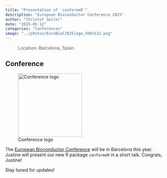 ```yaml
---
title: "Presentation of `conformeR`"
description: "European Bioconductor Conference 2025"
author: "Christof Seiler"
date: "2025-05-12"
categories: "Conferences"
image: "../photos/EuroBioC2025logo_500x532.png"
---
```


> Location: Barcelona, Spain\

## Conference

![Conference logo](../photos/EuroBioC2025logo_500x532.png){width="200" fig-align="left"}

The [European Bioconductor Conference](https://eurobioc2025.bioconductor.org) will be in Barcelona this year. Justine will present our new R package `conformeR` in a short talk. Congrats, Justine! 

Stay tuned for updates!
